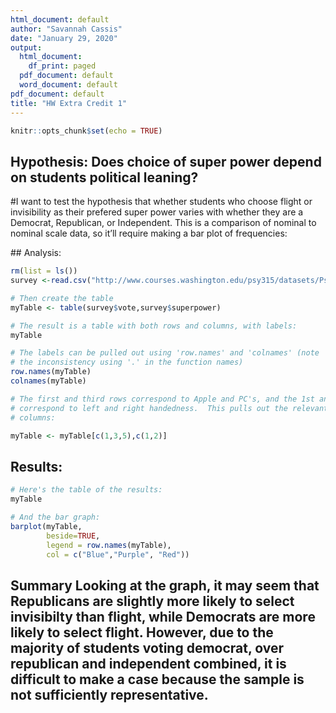 ```yaml
---
html_document: default
author: "Savannah Cassis"
date: "January 29, 2020"
output:
  html_document:
    df_print: paged
  pdf_document: default
  word_document: default
pdf_document: default
title: "HW Extra Credit 1"
---
```

  
  ```r
knitr::opts_chunk$set(echo = TRUE)
```

## Hypothesis: Does choice of super power depend on students political leaning?

#I want to test the hypothesis that whether students who choose flight or invisibility as their prefered super power varies with whether they are a Democrat, Republican, or Independent. This is a comparison of nominal to nominal scale data, so it'll require making a bar plot of frequencies:
  
  
  ## Analysis:

```r
rm(list = ls())
survey <-read.csv("http://www.courses.washington.edu/psy315/datasets/Psych315W20survey.csv")

# Then create the table 
myTable <- table(survey$vote,survey$superpower)

# The result is a table with both rows and columns, with labels:
myTable

# The labels can be pulled out using 'row.names' and 'colnames' (note 
# the inconsistency using '.' in the function names)
row.names(myTable)
colnames(myTable)

# The first and third rows correspond to Apple and PC's, and the 1st and 2nd columns
# correspond to left and right handedness.  This pulls out the relevant subset of rows and
# columns:

myTable <- myTable[c(1,3,5),c(1,2)]

```
## Results:

```r

# Here's the table of the results:
myTable

# And the bar graph:
barplot(myTable, 
        beside=TRUE,
        legend = row.names(myTable),
        col = c("Blue","Purple", "Red"))
```

## Summary Looking at the graph, it may seem that Republicans are slightly more likely to select invisibilty than flight, while Democrats are more likely to select flight. However, due to the majority of students voting democrat, over republican and independent combined, it is difficult to make a case because the sample is not sufficiently representative. 
